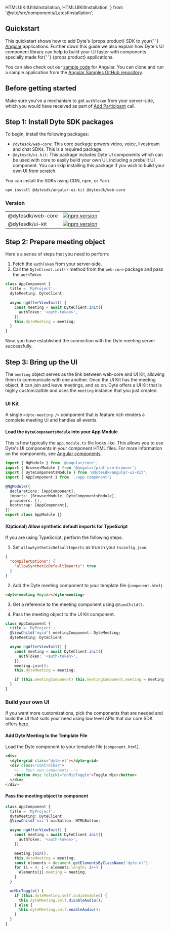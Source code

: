   HTMLUIKitUtilsInstallation,
  HTMLUIKitInstallation,
} from '@site/src/components/LatestInstallation';

## Quickstart

<span class="mb-2 block">
  This quickstart shows how to add Dyte's {props.product} SDK to your{' '}
  <a href="https://angular.io/">Angular</a> applications.
</span>

<span class="mb-2 block">
  Further down this guide we also explain how Dyte's UI component library can
  help to build your UI faster with components specially made for{' '}
  {props.product} applications.
</span>

You can also check out our
[sample code](https://github.com/dyte-io/angular-samples#samples) for Angular. You can clone
and run a sample application from the
[Angular Samples GitHub repository](https://github.com/dyte-io/angular-samples).

## Before getting started

Make sure you've a mechanism to get `authToken` from your server-side, which you would have received as part of [Add Participant](/guides/live-video/build-live-video-app#step-2-add-participants) call.

## Step 1: Install Dyte SDK packages

To begin, install the following packages:

- `@dytesdk/web-core`: This core package powers video, voice, livestream and chat SDKs. This is a required package.
- `@dytesdk/ui-kit`: This package includes Dyte UI components which can be used with core to easily build your own UI, including a prebuilt UI component. You can skip installing this package if you wish to build your own UI from scratch.

You can install the SDKs using CDN, npm, or Yarn.

```bash npm2yarn
npm install @dytesdk/angular-ui-kit @dytesdk/web-core
```

### Version

|                   |                                                                                                                  |
| ----------------- | ---------------------------------------------------------------------------------------------------------------- |
| @dytesdk/web-core | [![npm version](https://badge.fury.io/js/@dytesdk%2Fweb-core.svg)](https://badge.fury.io/js/@dytesdk%2Fweb-core) |
| @dytesdk/ui-kit   | [![npm version](https://badge.fury.io/js/@dytesdk%2Fui-kit.svg)](https://badge.fury.io/js/@dytesdk%2Fui-kit)     |

## Step 2: Prepare meeting object

Here's a series of steps that you need to perform:

1. Fetch the `authToken` from your server-side.
2. Call the `DyteClient.init()` method from the `web-core` package and pass the `authToken`.

```ts
class AppComponent {
  title = 'MyProject';
  dyteMeeting: DyteClient;

  async ngAfterViewInit() {
    const meeting = await DyteClient.init({
      authToken: '<auth-token>',
    });
    this.dyteMeeting = meeting;
  }
}
```

Now, you have established the connection with the Dyte meeting server successfully.

## Step 3: Bring up the UI

The `meeting` object serves as the link between web-core and UI Kit, allowing them to communicate with one another. Once the UI Kit has the meeting object, it can join and leave meetings, and so on.
Dyte offers a UI Kit that is highly customizatble and uses the `meeting` instance that you just created.

### UI Kit

A single `<dyte-meeting />` component that is feature rich renders a complete meeting UI and handles all events.

#### Load the `DyteComponentsModule` into your App Module

This is how typically the `app.module.ts` file looks like. This allows you to use Dyte's UI components in your component HTML files. For
more information on the components, see
[Angular components](https://angular.io/guide/component-overview).

```ts {3,8}
import { NgModule } from '@angular/core';
import { BrowserModule } from '@angular/platform-browser';
import { DyteComponentsModule } from '@dytesdk/angular-ui-kit';
import { AppComponent } from './app.component';

@NgModule({
  declarations: [AppComponent],
  imports: [BrowserModule, DyteComponentsModule],
  providers: [],
  bootstrap: [AppComponent],
})
export class AppModule {}
```

#### (Optional) Allow synthetic default imports for TypeScript

If you are using TypeScript, perform the following steps:

1. Set `allowSyntheticDefaultImports` as true in your
   `tsconfig.json`.

```json
{
  "compilerOptions": {
    "allowSyntheticDefaultImports": true
  }
}
```

2. Add the Dyte meeting component to your template file (`component.html`).

```html
<dyte-meeting #myid></dyte-meeting>
```

3. Get a reference to the meeting component using `@ViewChild()`.

4. Pass the meeting object to the UI Kit component.

```ts {3,13}
class AppComponent {
  title = 'MyProject';
  @ViewChild('myid') meetingComponent: DyteMeeting;
  dyteMeeting: DyteClient;

  async ngAfterViewInit() {
    const meeting = await DyteClient.init({
      authToken: '<auth-token>',
    });
    meeting.join();
    this.dyteMeeting = meeting;

    if (this.meetingComponent) this.meetingComponent.meeting = meeting;
  }
}
```

### Build your own UI

If you want more customizations, pick the components that are needed and build the UI that suits your need using low level APIs that our core SDK offers [here](/web-core/).

#### Add Dyte Meeting to the Template File

Load the Dyte component to your template file (`component.html`).

```html {5}
<div>
  <dyte-grid class="dyte-el"></dyte-grid>
  <div class="controlbar">
    <!-- Your own components -->
    <button #mic (click)="onMicToggle">Toggle Mic</button>
  </div>
</div>
```

#### Pass the meeting object to component

```ts {3,12-15,19-25}
class AppComponent {
  title = 'MyProject';
  dyteMeeting: DyteClient;
  @ViewChild('mic') micButton: HTMLButton;

  async ngAfterViewInit() {
    const meeting = await DyteClient.init({
      authToken: '<auth-token>',
    });

    meeting.join();
    this.dyteMeeting = meeting;
    const elements = document.getElementsByClassName('dyte-el');
    for (i = 0; i < elements.length; i++) {
      elements[i].meeting = meeting;
    }
  }

  onMicToggle() {
    if (this.dyteMeeting.self.audioEnabled) {
      this.dyteMeeting.self.disableAudio();
    } else {
      this.dyteMeeting.self.enableAudio();
    }
  }
}
```
